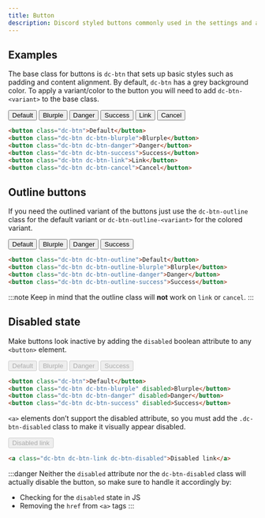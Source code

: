 ```yaml
---
title: Button
description: Discord styled buttons commonly used in the settings and as interaction component under embeds.
---
```




## Examples

The base class for buttons is `dc-btn` that sets up basic styles such as padding and content alignment. By default,
`dc-btn` has a grey background color. To apply a variant/color to the button you will need to add `dc-btn-<variant>` to
the base class.

<CodePreview>
    <Row>
      <Button>Default</Button>
      <Button variant={'blurple'}>Blurple</Button>
      <Button variant={'danger'}>Danger</Button>
      <Button variant={'success'}>Success</Button>
      <Button variant={'link'} as='a' href="https://github.com/">Link</Button>
      <Button variant={'cancel'}>Cancel</Button>
    </Row>
</CodePreview>

```html
<button class="dc-btn">Default</button>
<button class="dc-btn dc-btn-blurple">Blurple</button>
<button class="dc-btn dc-btn-danger">Danger</button>
<button class="dc-btn dc-btn-success">Success</button>
<button class="dc-btn dc-btn-link">Link</button>
<button class="dc-btn dc-btn-cancel">Cancel</button>
```

## Outline buttons

If you need the outlined variant of the buttons just use the `dc-btn-outline` class for the default variant or
`dc-btn-outline-<variant>` for the colored variant.

<CodePreview>
    <Row>
      <Button variant={'outline'}>Default</Button>
      <Button variant={'outline-blurple'}>Blurple</Button>
      <Button variant={'outline-danger'}>Danger</Button>
      <Button variant={'outline-success'}>Success</Button>
    </Row>
</CodePreview>

```html
<button class="dc-btn dc-btn-outline">Default</button>
<button class="dc-btn dc-btn-outline-blurple">Blurple</button>
<button class="dc-btn dc-btn-outline-danger">Danger</button>
<button class="dc-btn dc-btn-outline-success">Success</button>
```

:::note
Keep in mind that the outline class will **not** work on `link` or `cancel`.
:::

## Disabled state

Make buttons look inactive by adding the `disabled` boolean attribute to any `<button>` element.

<CodePreview>
    <Row>
      <Button disabled>Default</Button>
      <Button variant={'blurple'} disabled>Blurple</Button>
      <Button variant={'danger'} disabled>Danger</Button>
      <Button variant={'success'} disabled>Success</Button>
    </Row>
</CodePreview>

```html
<button class="dc-btn">Default</button>
<button class="dc-btn dc-btn-blurple" disabled>Blurple</button>
<button class="dc-btn dc-btn-danger" disabled>Danger</button>
<button class="dc-btn dc-btn-success" disabled>Success</button>
```

`<a>` elements don’t support the disabled attribute, so you must add the `.dc-btn-disabled` class to
make it visually appear disabled.

<CodePreview>
  <Button variant={'link'} as={'a'} disabled>Disabled link</Button>
</CodePreview>

```html
<a class="dc-btn dc-btn-link dc-btn-disabled">Disabled link</a>
```

:::danger
Neither the `disabled` attribute nor the `dc-btn-disabled` class will actually disable the button, so make sure to
handle it accordingly by:

- Checking for the `disabled` state in JS
- Removing the `href` from `<a>` tags
:::
